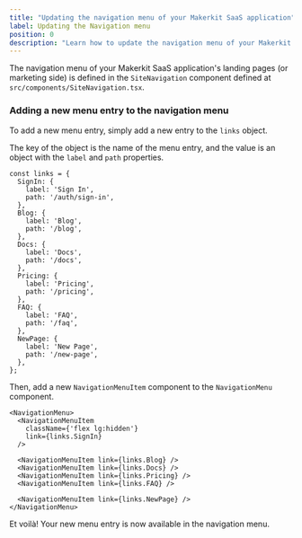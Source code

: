 ```yaml
---
title: "Updating the navigation menu of your Makerkit SaaS application"
label: Updating the Navigation menu
position: 0
description: "Learn how to update the navigation menu of your Makerkit landing pages"
---
```


The navigation menu of your Makerkit SaaS application's landing pages (or marketing side) is defined in the `SiteNavigation` component defined at `src/components/SiteNavigation.tsx`.

### Adding a new menu entry to the navigation menu

To add a new menu entry, simply add a new entry to the `links` object.

The key of the object is the name of the menu entry, and the value is an object with the `label` and `path` properties.

```tsx title="src/components/SiteNavigation.tsx" {22-25}
const links = {
  SignIn: {
    label: 'Sign In',
    path: '/auth/sign-in',
  },
  Blog: {
    label: 'Blog',
    path: '/blog',
  },
  Docs: {
    label: 'Docs',
    path: '/docs',
  },
  Pricing: {
    label: 'Pricing',
    path: '/pricing',
  },
  FAQ: {
    label: 'FAQ',
    path: '/faq',
  },
  NewPage: {
    label: 'New Page',
    path: '/new-page',
  },
};
```

Then, add a new `NavigationMenuItem` component to the `NavigationMenu` component.

```tsx title="src/components/SiteNavigation.tsx" {12}
<NavigationMenu>
  <NavigationMenuItem
    className={'flex lg:hidden'}
    link={links.SignIn}
  />

  <NavigationMenuItem link={links.Blog} />
  <NavigationMenuItem link={links.Docs} />
  <NavigationMenuItem link={links.Pricing} />
  <NavigationMenuItem link={links.FAQ} />

  <NavigationMenuItem link={links.NewPage} />
</NavigationMenu>
```

Et voilà! Your new menu entry is now available in the navigation menu.